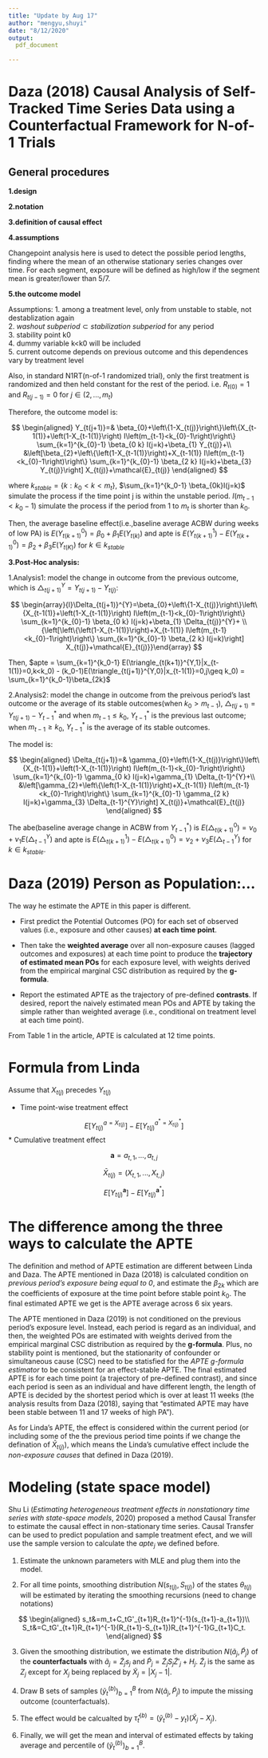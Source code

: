 ```yaml
---
title: "Update by Aug 17"
author: "mengyu,shuyi"
date: "8/12/2020"
output:
  pdf_document

---
```

# Daza (2018) Causal Analysis of Self-Tracked Time Series Data using a Counterfactual Framework for N-of-1 Trials

## General procedures

**1.design**


**2.notation**

**3.definition of causal effect**

**4.assumptions**



Changepoint analysis here is used to detect the possible period lengths, finding where the mean of an otherwise stationary series changes over time. For each segment, exposure will be defined as high/low if the segment mean is greater/lower than 5/7.

**5.the outcome model**

Assumptions:
1. among a treatment level, only from unstable to stable, not destablization again\
2. $washout\ subperiod \subset stabilization\ subperiod$ for any period\
3. stability point k0\
4. dummy variable k<k0 will be included\
5. current outcome depends on previous outcome and this dependences vary by treatment level

Also, in standard N1RT(n-of-1 randomized trial), only the first treatment is randomized and then held constant for the rest of the period. i.e. $R_{t(0)} = 1$ and $R_{t(j-1)} = 0$ for $j\in (2,...,m_t)$

Therefore, the outcome model is:

$$
\begin{aligned} Y_{t(j+1)}=& \beta_{0}+\left\{1-X_{t(j)}\right\}\left\{X_{t-1(1)}+\left(1-X_{t-1(1)}\right) I\left(m_{t-1}<k_{0}-1\right)\right\} \sum_{k=1}^{k_{0}-1} \beta_{0 k} I(j=k)+\beta_{1} Y_{t(j)}+\\ &\left[\beta_{2}+\left\{\left(1-X_{t-1(1)}\right)+X_{t-1(1)} I\left(m_{t-1}<k_{0}-1\right)\right\} \sum_{k=1}^{k_{0}-1} \beta_{2 k} I(j=k)+\beta_{3} Y_{t(j)}\right] X_{t(j)}+\mathcal{E}_{t(j)} \end{aligned}
$$

where $k_{stable} = \{k:k_0<k<m_t\}$, $\sum_{k=1}^{k_0-1} \beta_{0k}I(j=k)$ simulate the process if  the time point j is within the unstable period. $I(m_{t-1}<k_0-1)$ simulate the process if the period from 1 to $m_t$ is shorter than $k_0$. 


Then, the average baseline effect(i.e.,baseline average ACBW during weeks of low PA) is $E(Y_{t(k+1)}^0) = \beta_0 + \beta_1 E(Y_{t(k)})$ and apte is $E(Y_{t(k+1)}^1)-E(Y_{t(k+1)}^0) = \beta_2 + \beta_3E(Y_{t(K)})$ for $k \in k_{stable}$


**3.Post-Hoc analysis:**

1.Analysis1: model the change in outcome from the previous outcome, which is $\triangle_{t(j+1)}^Y = Y_{t(j+1)}-Y_{t(j)}$:

$$
\begin{array}{l}\Delta_{t(j+1)}^{Y}=\beta_{0}+\left\{1-X_{t(j)}\right\}\left\{X_{t-1(1)}+\left(1-X_{t-1(1)}\right) I\left(m_{t-1}<k_{0}-1\right)\right\} \sum_{k=1}^{k_{0}-1} \beta_{0 k} I(j=k)+\beta_{1} \Delta_{t(j)}^{Y}+ \\ {\left[\left\{\left(1-X_{t-1(1)}\right)+X_{t-1(1)} I\left(m_{t-1}<k_{0}-1\right)\right\} \sum_{k=1}^{k_{0}-1} \beta_{2 k} I(j=k)\right] X_{t(j)}+\mathcal{E}_{t(j)}}\end{array}
$$

Then, $apte = \sum_{k=1}^{k_0-1} E(\triangle_{t(k+1)}^{Y,1}|x_{t-1(1)}=0,k<k_0) - (k_0-1)E(\triangle_{t(j+1)}^{Y,0}|x_{t-1(1)}=0,j\geq k_0) = \sum_{k=1}^{k_0-1}\beta_{2k}$


2.Analysis2: model the change in outcome from the preivous period's last outcome or the average of its stable outcomes(when $k_0 > m_{t-1}$), $\triangle_{t(j+1)} = Y_{t(j+1)}-Y_{t-1}^*$ and when $m_{t-1} \leq k_0$, $Y_{t-1}^*$ is the previous last outcome; when $m_{t-1} \geq k_0$, $Y_{t-1}^*$ is the average of its stable outcomes.

The model is:

$$
\begin{aligned} \Delta_{t(j+1)}=& \gamma_{0}+\left\{1-X_{t(j)}\right\}\left\{X_{t-1(1)}+\left(1-X_{t-1(1)}\right) I\left(m_{t-1}<k_{0}-1\right)\right\} \sum_{k=1}^{k_{0}-1} \gamma_{0 k} I(j=k)+\gamma_{1} \Delta_{t-1}^{Y}+\\ &\left[\gamma_{2}+\left\{\left(1-X_{t-1(1)}\right)+X_{t-1(1)} I\left(m_{t-1}<k_{0}-1\right)\right\} \sum_{k=1}^{k_{0}-1} \gamma_{2 k} I(j=k)+\gamma_{3} \Delta_{t-1}^{Y}\right] X_{t(j)}+\mathcal{E}_{t(j)} \end{aligned}
$$

The abe(baseline average change in ACBW from $Y_{t-1}^*$) is $E(\triangle_{t(k+1)}^0) = \nu_0 + \nu_1E(\triangle_{t-1}^Y)$ and apte is $E(\triangle_{t(k+1)}^1)-E(\triangle_{t(k+1)}^0) = \nu_2+ \nu_3E(\triangle_{t-1}^Y)$ for $k \in k_{stable}$. 


# Daza (2019) Person as Population:...

The way he estimate the APTE in this paper is different. 

* First predict the Potential Outcomes (PO) for each set of observed values (i.e., exposure and other causes) **at each time point**. 

* Then take the **weighted average** over all non-exposure causes (lagged outcomes and exposures) at each time point to produce the **trajectory of estimated mean POs** for each exposure level, with weights derived from the empirical marginal CSC distribution as required by the **g-formula**. 

* Report the estimated APTE as the trajectory of pre-defined **contrasts**. If desired, report the naively estimated mean POs and APTE by taking the simple rather than weighted average (i.e., conditional on treatment level at each time point).

From Table 1 in the article, APTE is calculated at 12 time points.


# Formula from Linda

Assume that $X_{t(j)}$ precedes $Y_{t(j)}$

* Time point-wise treatment effect

$$
E\left[Y_{t(j)}^{a=X_{t(j)}}\right]-E\left[Y_{t(j)}^{a^*=X_{t(j)}^{*}}\right]
$$
* Cumulative treatment effect

$$
\boldsymbol{a}=a_{t,1},...,a_{t,j}
$$

$$
\bar{X}_{t(j)}=(X_{t,1},...,X_{t,j})
$$

$$
E\left[Y_{t(j)}^{\boldsymbol a}\right]-E\left[Y_{t(j)}^{\boldsymbol a^*}\right]
$$


# The difference among the three ways to calculate the APTE

The definition and method of APTE estimation are different between Linda and Daza. The APTE mentioned in Daza (2018) is calculated condition on *previous period's exposure being equal to 0*, and estimate the $\beta_{2k}$ which are the coefficients of exposure at the time point before stable point $k_0$. The final estimated APTE we get is the APTE average across 6 six years. 

The APTE mentioned in Daza (2019) is not conditioned on the previous period's exposure level. Instead, each period is regard as an individual, and then, the weighted POs are estimated with weights derived from the empirical marginal CSC distribution as required by the **g-formula**. Plus, no stability point is mentioned, but the stationarity of confounder or simultaneous cause (CSC) need to be statisfied for the *APTE g-formula estimator* to be consistent for an effect-stable APTE. The final estimated APTE is for each time point (a trajectory of pre-defined contrast), and since each period is seen as an individual and have different length, the length of APTE is decided by the shortest period which is over at least 11 weeks (the analysis results from Daza (2018), saying that "estimated APTE may have been stable between 11 and 17 weeks of high PA").

As for Linda's APTE, the effect is considered within the current period (or including some of the the previous period time points if we change the defination of $\bar X_{t(j)}$), which means the Linda's cumulative effect include the *non-exposure causes* that defined in Daza (2019).


# Modeling (state space model)

Shu Li (*Estimating heterogeneous treatment effects in nonstationary time series with state-space models*, 2020) proposed a method Causal Transfer to estimate the causal effect in non-stationary time series. Causal Transfer can be used to predict population and sample treatment efect, and we will use the sample version to calculate the $apte_j$ we defined before.

1. Estimate the unknown parameters with MLE and plug them into the model. 

2. For all time points, smoothing distribution $N(s_{t(j)},S_{t(j)})$ of the states $\theta_{t(j)}$ will be estimated by iterating the smoothing recursions (need to change notations)

$$
\begin{aligned}
s_t&=m_t+C_tG'_{t+1}R_{t+1}^{-1}(s_{t+1}-a_{t+1})\\
S_t&=C_tG'_{t+1}R_{t+1}^{-1}(R_{t+1}-S_{t+1})R_{t+1}^{-1}G_{t+1}C_t.
\end{aligned}
$$


3. Given the smoothing distribution, we estimate the distribution $N(\tilde a_j,\tilde P_j)$ of the **counterfactuals** with $\tilde a_j=\tilde Z_js_j$ and $\tilde P_j=\tilde Z_jS_j\tilde Z'_j+H_j$. $\tilde Z_j$ is the same as $Z_j$ except for $X_j$ being replaced by $\tilde X_j=|X_j-1|$. 

4. Draw B sets of samples $(\tilde y_t^{(b)})_{b=1}^B$ from $N(\tilde a_j,\tilde P_j)$ to impute the missing outcome (counterfactuals). 

5. The effect would be calcualted by $\hat\tau_t^{(b)}=(\tilde y_t^{(b)}-y_t)(\tilde X_j-X_j)$. 

6. Finally, we will get the mean and interval of estimated effects by taking average and percentile of $(\tilde y_t^{(b)})_{b=1}^B$.















